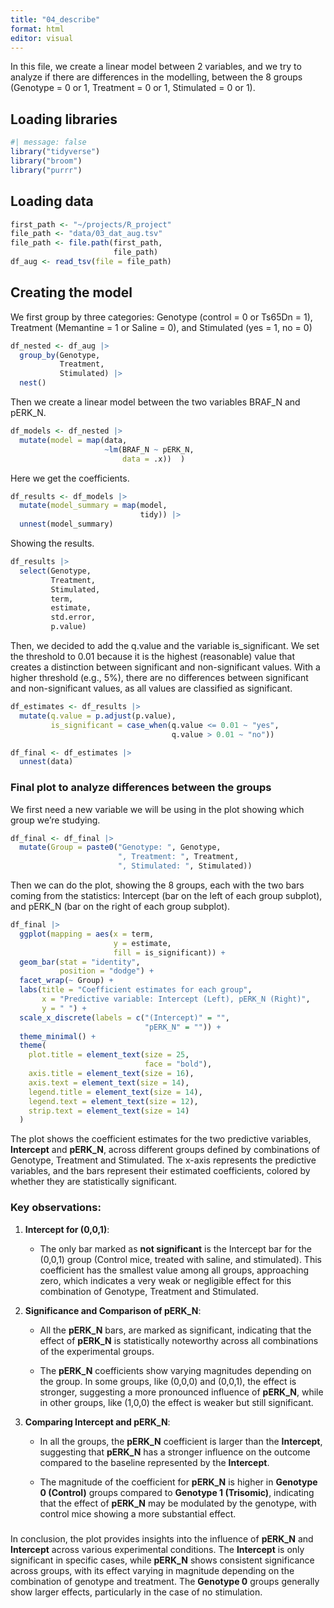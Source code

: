 ```yaml
---
title: "04_describe"
format: html
editor: visual
---
```


In this file, we create a linear model between 2 variables, and we try to analyze if there are differences in the modelling, between the 8 groups (Genotype = 0 or 1, Treatment = 0 or 1, Stimulated = 0 or 1).

## Loading libraries

```r
#| message: false
library("tidyverse")
library("broom")
library("purrr")
```

## Loading data

```r
first_path <- "~/projects/R_project"
file_path <- "data/03_dat_aug.tsv" 
file_path <- file.path(first_path, 
                       file_path)
df_aug <- read_tsv(file = file_path)
```

## **Creating the model**

We first group by three categories: Genotype (control = 0 or Ts65Dn = 1), Treatment (Memantine = 1 or Saline = 0), and Stimulated (yes = 1, no = 0)

```r
df_nested <- df_aug |>
  group_by(Genotype, 
           Treatment, 
           Stimulated) |>
  nest()
```

Then we create a linear model between the two variables BRAF_N and pERK_N.

```r
df_models <- df_nested |>
  mutate(model = map(data, 
                     ~lm(BRAF_N ~ pERK_N, 
                         data = .x))  )
```

Here we get the coefficients.

```r
df_results <- df_models |>
  mutate(model_summary = map(model, 
                             tidy)) |>
  unnest(model_summary)
```

Showing the results.

```r
df_results |>
  select(Genotype, 
         Treatment, 
         Stimulated, 
         term, 
         estimate, 
         std.error, 
         p.value)
```

Then, we decided to add the q.value and the variable is_significant. We set the threshold to 0.01 because it is the highest (reasonable) value that creates a distinction between significant and non-significant values. With a higher threshold (e.g., 5%), there are no differences between significant and non-significant values, as all values are classified as significant.

```r
df_estimates <- df_results |>
  mutate(q.value = p.adjust(p.value),
         is_significant = case_when(q.value <= 0.01 ~ "yes",
                                    q.value > 0.01 ~ "no"))
```

```r
df_final <- df_estimates |>
  unnest(data)
```

### Final plot to analyze differences between the groups

We first need a new variable we will be using in the plot showing which group we're studying.

```r
df_final <- df_final |>
  mutate(Group = paste0("Genotype: ", Genotype, 
                        ", Treatment: ", Treatment, 
                        ", Stimulated: ", Stimulated))
```

Then we can do the plot, showing the 8 groups, each with the two bars coming from the statistics: Intercept (bar on the left of each group subplot), and pERK_N (bar on the right of each group subplot).

```r
df_final |>
  ggplot(mapping = aes(x = term,
                       y = estimate, 
                       fill = is_significant)) +
  geom_bar(stat = "identity", 
           position = "dodge") +
  facet_wrap(~ Group) +
  labs(title = "Coefficient estimates for each group",
       x = "Predictive variable: Intercept (Left), pERK_N (Right)",
       y = " ") +
  scale_x_discrete(labels = c("(Intercept)" = "", 
                              "pERK_N" = "")) +
  theme_minimal() +
  theme(
    plot.title = element_text(size = 25, 
                              face = "bold"), 
    axis.title = element_text(size = 16),                
    axis.text = element_text(size = 14),                
    legend.title = element_text(size = 14),             
    legend.text = element_text(size = 12),             
    strip.text = element_text(size = 14)                 
  ) 
```

The plot shows the coefficient estimates for the two predictive variables, **Intercept** and **pERK_N**, across different groups defined by combinations of Genotype, Treatment and Stimulated. The x-axis represents the predictive variables, and the bars represent their estimated coefficients, colored by whether they are statistically significant.

### Key observations:

1.  **Intercept for (0,0,1)**:

    -   The only bar marked as **not significant** is the Intercept bar for the (0,0,1) group (Control mice, treated with saline, and stimulated). This coefficient has the smallest value among all groups, approaching zero, which indicates a very weak or negligible effect for this combination of Genotype, Treatment and Stimulated.

2.  **Significance and Comparison of pERK_N**:

    -   All the **pERK_N** bars, are marked as significant, indicating that the effect of **pERK_N** is statistically noteworthy across all combinations of the experimental groups.

    -   The **pERK_N** coefficients show varying magnitudes depending on the group. In some groups, like (0,0,0) and (0,0,1), the effect is stronger, suggesting a more pronounced influence of **pERK_N**, while in other groups, like (1,0,0) the effect is weaker but still significant.

3.  **Comparing Intercept and pERK_N**:

    -   In all the groups, the **pERK_N** coefficient is larger than the **Intercept**, suggesting that **pERK_N** has a stronger influence on the outcome compared to the baseline represented by the **Intercept**.

    -   The magnitude of the coefficient for **pERK_N** is higher in **Genotype 0 (Control)** groups compared to **Genotype 1 (Trisomic)**, indicating that the effect of **pERK_N** may be modulated by the genotype, with control mice showing a more substantial effect.

### 

In conclusion, the plot provides insights into the influence of **pERK_N** and **Intercept** across various experimental conditions. The **Intercept** is only significant in specific cases, while **pERK_N** shows consistent significance across groups, with its effect varying in magnitude depending on the combination of genotype and treatment. The **Genotype 0** groups generally show larger effects, particularly in the case of no stimulation.
